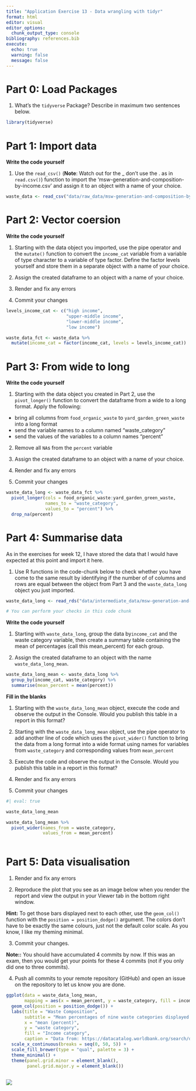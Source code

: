 ```yaml
---
title: "Application Exercise 13 - Data wrangling with tidyr"
format: html
editor: visual
editor_options: 
  chunk_output_type: console
bibliography: references.bib
execute:
  echo: true
  warning: false
  message: false
---
```


# Part 0: Load Packages

1. What's the `tidyverse` Package? Describe in maximum two sentences below.

```r
library(tidyverse)
```

# Part 1: Import data

**Write the code yourself**

1. Use the `read_csv()` (**Note**: Watch out for the _ don't use the . as in `read.csv()`) function to import the 'msw-generation-and-composition-by-income.csv' and assign it to an object with a name of your choice.

```r

waste_data <- read_csv("data/raw_data/msw-generation-and-composition-by-income.csv")

```

# Part 2: Vector coersion

**Write the code yourself**

1. Starting with the data object you imported, use the pipe operator and the `mutate()` function to convert the `income_cat` variable from a variable of type character to a variable of type factor. Define the factor levels yourself and store them in a separate object with a name of your choice.

2. Assign the created dataframe to an object with a name of your choice.

3. Render and fix any errors

4. Commit your changes

```r

levels_income_cat <- c("high income", 
                       "upper-middle income",
                       "lower-middle income",
                       "low income")

waste_data_fct <- waste_data %>% 
  mutate(income_cat = factor(income_cat, levels = levels_income_cat))

```

# Part 3: From wide to long

**Write the code yourself**

1. Starting with the data object you created in Part 2, use the `pivot_longer()` function to convert the dataframe from a wide to a long format. Apply the following:

- bring all columns from `food_organic_waste` to `yard_garden_green_waste` into a long format
- send the variable names to a column named "waste_category"
- send the values of the variables to a column names "percent"

2. Remove all `NA`s from the `percent` variable

3. Assign the created dataframe to an object with a name of your choice.

4. Render and fix any errors

5. Commit your changes

```r

waste_data_long <- waste_data_fct %>% 
  pivot_longer(cols = food_organic_waste:yard_garden_green_waste,
               names_to = "waste_category",
               values_to = "percent") %>% 
  drop_na(percent)
```

# Part 4: Summarise data

As in the exercises for week 12, I have stored the data that I would have expected at this point and import it here. 

1. Use R functions in the code-chunk below to check whether you have come to the same result by identifying if the number of of columns and rows are equal between the object from Part 3 and the `waste_data_long` object you just imported.

```r

waste_data_long <- read_rds("data/intermediate_data/msw-generation-and-composition-by-income-long.rds")

# You can perform your checks in this code chunk

```

**Write the code yourself**

1. Starting with `waste_data_long`, group the data by`income_cat` and the waste category variable, then create a summary table containing the mean of percentages  (call this mean_percent) for each group.

2. Assign the created dataframe to an object with the name `waste_data_long_mean`.

```r

waste_data_long_mean <- waste_data_long %>% 
  group_by(income_cat, waste_category) %>% 
  summarise(mean_percent = mean(percent)) 

```

**Fill in the blanks**

1. Starting with the `waste_data_long_mean` object, execute the code and observe the output in the Console. Would you publish this table in a report in this format?

2. Starting with the `waste_data_long_mean` object, use the pipe operator to add another line of code which uses the `pivot_wider()` function to bring the data from a long format into a wide format using names for variables from `waste_category` and corresponding values from `mean_percent`

3. Execute the code and observe the output in the Console. Would you publish this table in a report in this format?

4. Render and fix any errors

5. Commit your changes

```r
#| eval: true

waste_data_long_mean

waste_data_long_mean %>% 
  pivot_wider(names_from = waste_category,
              values_from = mean_percent) 
  
```

# Part 5: Data visualisation

1. Render and fix any errors

2. Reproduce the plot that you see as an image below when you render the report and view the output in your Viewer tab in the bottom right window. 

**Hint:** To get those bars displayed next to each other, use the `geom_col()` function with the `position = position_dodge()` argument. The colors don't have to be exactly the same colours, just not the default color scale. As you know, I like my theming minimal. 

3. Commit your changes.

**Note::** You should have accumulated 4 commits by now. If this was an exam, then you would get your points for these 4 commits (not if you only did one to three commits).

4. Push all commits to your remote repository (GitHub) and open an issue on the repository to let us know you are done.

```r

ggplot(data = waste_data_long_mean, 
       mapping = aes(x = mean_percent, y = waste_category, fill = income_cat)) +
  geom_col(position = position_dodge()) +
  labs(title = "Waste Composition",
       subtitle = "Mean percentages of nine waste categories displayed by income categories",
       x = "mean (percent)",
       y = "waste category",
       fill = "Income category",
       caption = "Data from: https://datacatalog.worldbank.org/search/dataset/0039597") +
  scale_x_continuous(breaks = seq(0, 50, 5)) +
  scale_fill_brewer(type = "qual", palette = 3) +
  theme_minimal() +
  theme(panel.grid.minor = element_blank(),
        panel.grid.major.y = element_blank())
  
```


![](figs/fig-01-mean-waste-composition-by-income.png)